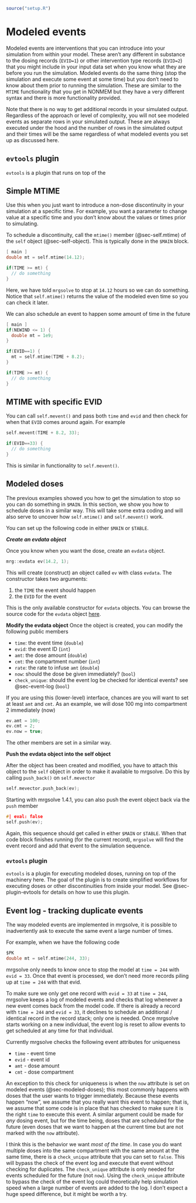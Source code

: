 ```r
source("setup.R")
```

# Modeled events {#sec-mtime}

Modeled events are interventions that you can introduce into your 
simulation from within your model. These aren't any different in substance to 
the dosing records (`EVID=1`) or other intervention type records (`EVID=2`) 
that you might include in your input data set when you know what they are
before you run the simulation. Modeled events do the same thing (stop the 
simulation and execute some event at some time) but you don't need to know
about them prior to running the simulation. These are similar to the `MTIME` 
functionality that you get in NONMEM but they have a very different syntax and 
there is more functionality provided. 

Note that there is no way to get additional records in your simulated output.
Regardless of the approach or level of complexity, you will not see modeled 
events as separate rows in your simulated output. These are always executed 
under the hood and the number of rows in the simulated output and their times 
will be the same regardless of what modeled events you set up as discussed here.

## `evtools` plugin 

`evtools` is a plugin that runs on top of the 

## Simple MTIME

Use this when you just want to introduce a non-dose discontinuity in your 
simulation at a specific time. For example, you want a parameter to change 
value at a specific time and you don't know about the values or times prior 
to simulating. 

To schedule a discontinuity, call the `mtime()` member (@sec-self.mtime) 
of the `self` object (@sec-self-object). This is typically done in 
the `$MAIN` block.

```c
[ main ]
double mt = self.mtime(14.12);

if(TIME >= mt) {
  // do something  
}
```

Here, we have told `mrgsolve` to stop at `14.12` hours so we can do something.
Notice that `self.mtime()` returns the value of the modeled even time so you 
can check it later. 

We can also schedule an event to happen some amount of time in the future

```c
[ main ]
if(NEWIND <= 1) {
  double mt = 1e9;  
}

if(EVID==1) {
  mt = self.mtime(TIME + 8.2);
}

if(TIME >= mt) {
  // do something  
}
```

## MTIME with specific EVID

You can call `self.mevent()` and pass both `time` and `evid` and then check 
for when that `EVID` comes around again. For example

```c
self.mevent(TIME + 8.2, 33);

if(EVID==33) {
  // do something  
}
```

This is similar in functionality to `self.mevent()`.

## Modeled doses {#sec-modeled-doses}

The previous examples showed you how to get the simulation to stop so you 
can do something in `$MAIN`. In this section, we show you how to schedule 
doses in a similar way. This will take some extra coding and will also serve
to uncover how `self.mtime()` and `self.mevent()` work.

You can set up the following code in either `$MAIN` or `$TABLE`.

___Create an evdata object___

Once you know when you want the dose, create an `evdata` object. 

```c
mrg::evdata ev(14.2, 1);
```

This will create (construct) an object called `ev` with class `evdata`. The 
constructor takes two arguments:

1. the `TIME` the event should happen
1. the `EVID` for the event 

This is the only available constructor for `evdata` objects. You can browse
the source code for the `evdata` object
[here](https://github.com/metrumresearchgroup/mrgsolve/blob/develop/inst/base/mrgsolv.h).

__Modify the evdata object__
Once the object is created, you can modify the following public members

- `time`: the event time (`double`)
- `evid`: the event ID (`int`)
- `amt`: the dose amount (`double`)
- `cmt`: the compartment number (`int`)
- `rate`: the rate to infuse `amt` (`double`)
- `now`: should the dose be given immediately? (`bool`)
- `check_unique`: should the event log be checked for identical events? 
  see @sec-event-log (`bool`)

If you are using this (lower-level) interface, chances are you will want to 
set at least `amt` and `cmt`.  As an example, we will dose 100 mg into 
compartment 2 immediately (now)

```c
ev.amt = 100;
ev.cmt = 2;
ev.now = true;
```

The other members are set in a similar way.


__Push the evdata object into the self object__

After the object has been created and modified, you have to attach this object
to the `self` object in order to make it available to mrgsolve. Do this by 
calling `push_back()` on `self.mevector`

```c
self.mevector.push_back(ev);
```

Starting with mrgsolve 1.4.1, you can also push the event object back via 
the `push` member

```c
#| eval: false
self.push(ev);
```


Again, this sequence should get called in either `$MAIN` or `$TABLE`. When that 
code block finishes running (for the current record), `mrgsolve` will find the 
event record and add that event to the simulation sequence. 


### `evtools` plugin 

`evtools` is a plugin for executing modeled doses, running on top of the 
machinery here. The goal of the plugin is to create simplified workflows for 
executing doses or other discontinuities from inside your model. See 
@sec-plugin-evtools for details on how to use this plugin.


## Event log - tracking duplicate events {#sec-event-log}

The way modeled events are implemented in mrgsolve, it is possible to 
inadvertently ask to execute the same event a large number of times. 

For example, when we have the following code

```c
$PK
double mt = self.mtime(244, 33);
```

mrgsolve only needs to know once to stop the model at `time = 244` with 
`evid = 33`. Once that event is processed, we don't need more records piling up 
at `time = 244` with that evid. 

To make sure we only get one record with `evid = 33` at `time = 244`, mrgsolve
keeps a log of modeled events and checks that log whenever a new  event comes 
back from the model code. If there is already a record with `time = 244` and 
`evid = 33`, it declines to schedule an additional / identical record in the 
record stack; only one is needed. Once mrgsolve starts working on a new 
individual, the event log is reset to allow events to get scheduled at any time
for that individual. 

Currently mrgsolve checks the following event attributes for uniqueness

- `time` - event time
- `evid` - event id
- `amt` - dose amount
- `cmt` - dose compartment

An exception to this check for uniqueness is when the `now` attribute is set
on modeled events (@sec-modeled-doses); this most commonly happens with doses
that the user wants to trigger immediately. Because these events happen "now", 
we assume that you really want this event to happen; that is, we assume that 
some code is in place that has checked to make sure it is the right `time` to 
execute this event. A similar argument could be made for _any_ dosing event, 
but for the time being, doses that are scheduled for the future (even doses
that we want to happen at the current time but are not marked with the `now`
attribute). 

I think this is the behavior we want _most of the time_. In case you do want 
multiple doses into the same compartment with the same amount at the same time, 
there is a `check_unique` attribute that you can set to `false`. This will 
bypass the check of the event log and execute that event without checking 
for duplicates. The `check_unique` attribute is only needed for events 
scheduled for the future (not `now`). Using the `check_unique` attribute to 
bypass the check of the event log could theoretically help simulation speed 
when a large number of events are added to the log. I don't expect a huge 
speed difference, but it might be worth a try.

